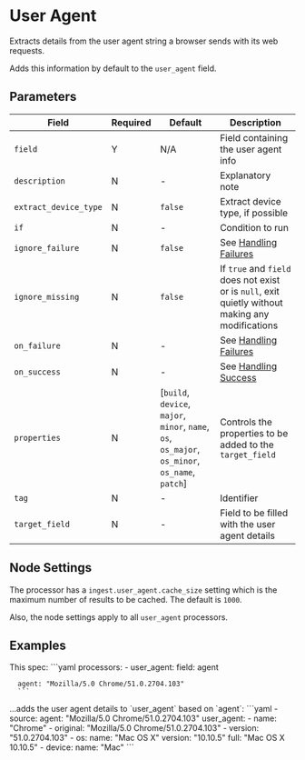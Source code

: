# User Agent

<Synopsis>
Extracts details from the user agent string a browser sends with its web requests.
</Synopsis>

Adds this information by default to the `user_agent` field.

## Parameters

|Field|Required|Default|Description|
|---|---|---|---|
|`field`|Y|N/A|Field containing the user agent info|
|`description`|N|-|Explanatory note|
|`extract_device_type`|N|`false`|Extract device type, if possible|
|`if`|N|-|Condition to run|
|`ignore_failure`|N|`false`|See [Handling Failures](../handling-failures.mdx)|
|`ignore_missing`|N|`false`|If `true` and `field` does not exist or is `null`, exit quietly without making any modifications|
|`on_failure`|N|-|See [Handling Failures](../handling-failures.mdx)|
|`on_success`|N|-|See [Handling Success](../handling-success.mdx)|
|`properties`|N|[`build`, `device`, `major`, `minor`, `name`, `os`, `os_major`, `os_minor`, `os_name`, `patch`]|Controls the properties to be added to the `target_field`|
|`tag`|N|-|Identifier|
|`target_field`|N|-|Field to be filled with the user agent details|

## Node Settings

The processor has a `ingest.user_agent.cache_size` setting which is the maximum number of results to be cached. The default is `1000`.

Also, the node settings apply to all `user_agent` processors.

## Examples

<Example>
   <Description>
      This spec:
   </Description>
   <SampleCode>
      ```yaml
      processors:
         - user_agent:
            field: agent

      agent: "Mozilla/5.0 Chrome/51.0.2704.103"
      ```
   </SampleCode>
   <Description>
      ...adds the user agent details to `user_agent` based on `agent`:
   </Description>
   <SampleCode>
      ```yaml
      - source:
         agent: "Mozilla/5.0 Chrome/51.0.2704.103"
         user_agent:
            - name: "Chrome"
            - original: "Mozilla/5.0 Chrome/51.0.2704.103"
            - version: "51.0.2704.103"
            - os:
               name: "Mac OS X"
               version: "10.10.5"
               full: "Mac OS X 10.10.5"
            - device:
               name: "Mac"
      ```
   </SampleCode>
</Example>
